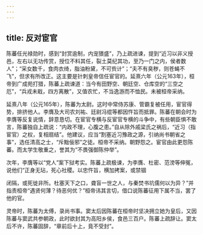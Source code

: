 ```yaml
---
---
---
```

title: 反对宦官
---



陈蕃任光禄勋时，感到“封赏逾制，内宠猥盛”，乃上疏进谏，提到“近习以非义授邑，左右以无功传赏，授位不料其任，裂土莫纪其功，至乃一门之内，侯者数人”；“采女数千，食肉衣绮，脂油粉黛，不可赀计”；“夫不有臭秽，则苍蝇不飞”，但求有所改正。这主要是针刺皇帝信任宦官的。延熹六年（公元163年），桓帝到广成苑打猎，陈蕃上疏谏道：当今有田野空、朝廷空、仓库空的“三空之厄”，“兵戎未戢，四方离散”，又值农忙，不当逸游而不恤民。未被桓帝采纳。

延熹八年（公元165年），陈蕃为太尉。这时中常侍苏康、管霸复被任用，宦官得势，排挤他人。李膺及大司农刘祐、廷尉冯绲等都因忤旨而抵罪。陈蕃在朝会时为李膺等反复说情，辞意恳切。在宦官专横与反宦官专横的斗争中，有些朝臣惧不敢言，陈蕃独自上疏说：“内政不理，心腹之患。”自从除外戚梁氏之祸后，“近习（指宦官）之权，复相扇结”。他建议，应当“割塞近习豫政之源，引纳尚书朝省之事”，选任清高之士，“斥黜佞邪”之徒。桓帝不采纳。朝野怨之。宦官由此更怨陈蕃。而太学生敬重之，誉其为“不畏强御陈仲举”。

次年，李膺等以“党人”案下狱考实。陈蕃上疏极谏，为李膺、杜密、范滂等伸冤，说他们“正身无玷，死心社稷。以忠忤旨，横加拷案，或禁锢

闭隔，或死徙非所。杜塞天下之口，聋盲一世之人，与秦焚书坑儒何以为异？”并指责桓帝“遇贤何薄？待恶何优？”桓帝讳其言切，借口说陈蕃征用下属不当，罢了他的官。

灵帝时，陈蕃为太傅，录尚书事。窦太后因陈蕃在桓帝时坚决拥立她为皇后，又因陈蕃与窦武共参朝政，此时欲封其为高阳乡侯，食邑三百户。陈蕃上疏辞让。窦太后不许，陈蕃固辞，“章前后十上，竟不受封”。